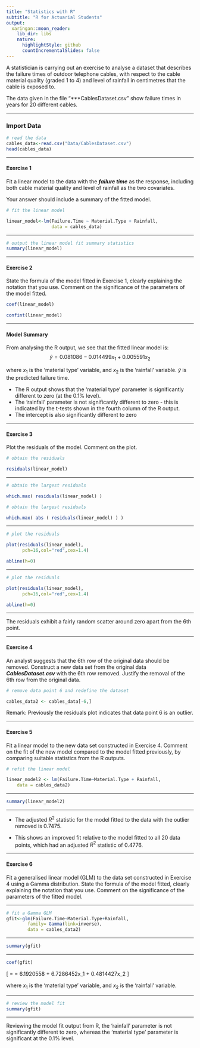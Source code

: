 ```yaml
---
title: "Statistics with R"
subtitle: "R for Actuarial Students"
output:
  xaringan::moon_reader:
    lib_dir: libs
    nature:
      highlightStyle: github
      countIncrementalSlides: false
---
```


A statistician is carrying out an exercise to analyse a dataset that describes the failure
times of outdoor telephone cables, with respect to the cable material quality (graded
1 to 4) and level of rainfall in centimetres that the cable is exposed to.


The data given in the file “***CablesDataset.csv” show failure times in years for 20
different cables.

---

### Import Data 

```r
# read the data
cables_data<-read.csv("Data/CablesDataset.csv")
head(cables_data)
```


---


#### Exercise 1

Fit a linear model to the data with the ***failure time*** as the response, including
both cable material quality and level of rainfall as the two covariates.

Your answer should include a summary of the fitted model.





```r
# fit the linear model

linear_model<-lm(Failure.Time ~ Material.Type + Rainfall,
                 data = cables_data)


```

---

```r
# output the linear model fit summary statistics
summary(linear_model)
```   
 

---

#### Exercise 2


State the formula of the model fitted in Exercise 1, clearly explaining the
notation that you use.
Comment on the significance of the parameters of the model fitted.


```r
coef(linear_model)
```

```r
confint(linear_model)
```

---

#### Model Summary 
From analysing the R output, we see that the fitted linear model is:
$$ \hat{y} = 0.081086 - 0.014499x_1 + 0.005591x_2$$

where $x_1$ is the ‘material type’ variable, and $x_2$ is the ‘rainfall’ variable. $\hat{y}$ is the predicted failure time.


* The R output shows that the ‘material type’ parameter is significantly
different to zero (at the 0.1% level).
* The ‘rainfall’ parameter is not significantly different to zero - this is
indicated by the t-tests shown in the fourth column of the R output.
* The intercept is also significantly different to zero



---

#### Exercise 3


Plot the residuals of the model. Comment on the plot.



```r
# obtain the residuals

residuals(linear_model)

```


---

```r
# obtain the largest residuals 

which.max( residuals(linear_model) ) 

```



```r
# obtain the largest residuals

which.max( abs ( residuals(linear_model) ) )

```

---

```r
# plot the residuals

plot(residuals(linear_model),
      pch=16,col="red",cex=1.4)

abline(h=0)

```


---

```r
# plot the residuals

plot(residuals(linear_model),
      pch=16,col="red",cex=1.4)

abline(h=0)

```

---



The residuals exhibit a fairly random scatter around zero
apart from the 6th point.

---

#### Exercise 4

An analyst suggests that the 6th row of the original data should be removed. 
Construct a new data set from the original data ***CablesDataset.csv*** with the 6th row removed. 
Justify the removal of the 6th row from the original data.


```r
# remove data point 6 and redefine the dataset

cables_data2 <- cables_data[-6,]

```

Remark: Previously the residuals plot indicates that data point 6 is an outlier.


---

  
#### Exercise 5

Fit a linear model to the new data set constructed in Exercise 4. 
Comment on the fit of the new model compared to the model fitted previously, by comparing suitable statistics from the R outputs.

```r
# refit the linear model

linear_model2 <- lm(Failure.Time~Material.Type + Rainfall,
    data = cables_data2)


```


---

```r
summary(linear_model2)
```

---

* The adjusted $R^2$ statistic for the model fitted to the data with the outlier
removed is 0.7475. 

* This shows an improved fit relative to the model fitted to all
20 data points, which had an adjusted $R^2$ statistic of 0.4776.



---

#### Exercise 6

Fit a generalised linear model (GLM) to the data set constructed in Exercise 4 using a Gamma distribution.
State the formula of the model fitted, clearly explaining the notation that you use.
Comment on the significance of the parameters of the fitted model.

---

```r
# fit a Gamma GLM
gfit<-glm(Failure.Time~Material.Type+Rainfall,
        family= Gamma(link=inverse), 
        data = cables_data2)
```

---

```r
summary(gfit)

```

---


```r
coef(gfit)
```






\[
\hat{\eta} = \frac{1}{\mu} 
= 6.1920558 + 6.7286452x_1 + 0.4814427x_2
\]

where $x_1$ is the ‘material type’ variable, and $x_2$ is the ‘rainfall’ variable.

---

```r
# review the model fit
summary(gfit)
```



---

Reviewing the model fit output from R, the ‘rainfall’ parameter is not
significantly different to zero, whereas the ‘material type’ parameter is
significant at the 0.1% level.
